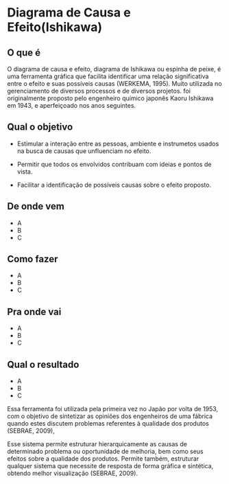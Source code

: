 # Diagrama de Causa e Efeito(Ishikawa)

## O que é {-}

O diagrama de causa e efeito, diagrama de Ishikawa ou espinha de peixe, é uma ferramenta gráfica que facilita identificar uma relação significativa entre o efeito e suas possíveis causas (WERKEMA, 1995). Muito utilizada no gerenciamento de diversos processos e de diversos projetos. foi originalmente proposto pelo engenheiro químico japonês Kaoru Ishikawa em 1943, e aperfeiçoado nos anos seguintes.

## Qual o objetivo {-}

- Estimular a interação entre as pessoas, ambiente e instrumetos usados na busca de causas que unfluenciam no efeito.

- Permitir que todos os envolvidos contribuam com ideias e pontos de vista.

- Facilitar a identificação de possíveis causas sobre o efeito proposto.


## De onde vem {-}

- A
- B
- C

## Como fazer {-}

- A
- B
- C

## Pra onde vai {-}

- A
- B
- C

## Qual o resultado {-}

- A
- B
- C


Essa ferramenta foi utilizada pela primeira vez no Japão por volta de 1953, com o objetivo de sintetizar as opiniões dos engenheiros de uma fábrica quando estes discutem problemas referentes à qualidade dos produtos (SEBRAE, 2009), 

Esse sistema permite estruturar hierarquicamente as causas de determinado problema ou oportunidade de melhoria, bem como seus efeitos sobre a qualidade dos produtos. Permite também, estruturar qualquer sistema que necessite de resposta de forma gráfica e sintética, obtendo melhor visualização (SEBRAE, 2009).